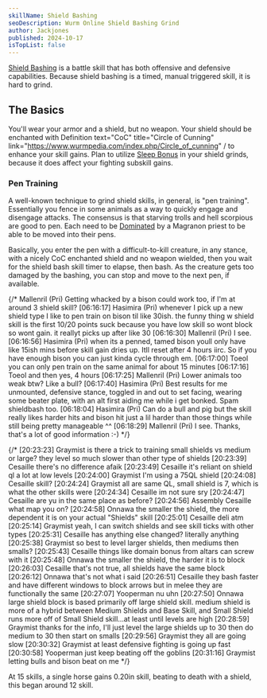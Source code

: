 ```yaml
---
skillName: Shield Bashing
seoDescription: Wurm Online Shield Bashing Grind
author: Jackjones
published: 2024-10-17
isTopList: false
---
```


[Shield Bashing](https://www.wurmpedia.com/index.php/Shield_bashing) is a battle skill that has both offensive and defensive capabilities. Because shield bashing is a timed, manual triggered skill, it is hard to grind.

## The Basics

You'll wear your armor and a shield, but no weapon. Your shield should be enchanted with Definition text="CoC" title="Circle of Cunning" link="https://www.wurmpedia.com/index.php/Circle_of_cunning" / to enhance your skill gains. Plan to utilize [Sleep Bonus](https://www.wurmpedia.com/index.php/Sleep_bonus) in your shield grinds, because it does affect your fighting subskill gains.

### Pen Training

A well-known technique to grind shield skills, in general, is "pen training". Essentially you fence in some animals as a way to quickly engage and disengage attacks. The consensus is that starving trolls and hell scorpious are good to pen. Each need to be [Dominated](https://www.wurmpedia.com/index.php/Dominate) by a Magranon priest to be able to be moved into their pens.

Basically, you enter the pen with a difficult-to-kill creature, in any stance, with a nicely CoC enchanted shield and no weapon wielded, then you wait for the shield bash skill timer to elapse, then bash. As the creature gets too damaged by the bashing, you can stop and move to the next pen, if available.




{/* Mallenril (Pri) Getting whacked by a bison could work too, if I'm at around 3 shield skill?
[06:16:17] Hasimira (Pri) whenever I pick up a new shield type I like to pen train on bison til like 30ish. the funny thing w shield skill is the first 10/20 points suck because you have low skill so wont block so wont gain. it reallyt picks up after like 30
[06:16:30] Mallenril (Pri) I see.
[06:16:56] Hasimira (Pri) when its a penned, tamed bison youll only have like 15ish mins before skill gain dries up. Itll reset after 4 hours iirc. So if you have enough bison you can just kinda cycle through em.
[06:17:00] Toeol you can only pen train on the same animal for about 15 minutes
[06:17:16] Toeol and then yes, 4 hours
[06:17:25] Mallenril (Pri) Lower animals too weak btw? Like a bull?
[06:17:40] Hasimira (Pri) Best results for me unmounted, defensive stance, toggled in and out to set facing, wearing some beater plate, with an alt first aiding me while i get bonked. Spam shieldbash too.
[06:18:04] Hasimira (Pri) Can do a bull and pig but the skill really likes harder hits and bison hit just a lil harder than those things while still being pretty manageable ^^
[06:18:29] Mallenril (Pri) I see. Thanks, that's a lot of good information :-) */}

{/* [20:23:23] Graymist is there a trick to training small shields vs medium or large?  they level so much slower than other type of shields
[20:23:39] Cesaille there's no difference afaik
[20:23:49] Cesaille it's reliant on shield ql a lot at low levels
[20:24:00] Graymist I'm using a 75QL shield
[20:24:08] Cesaille skill?
[20:24:24] Graymist all are same QL,  small shield is 7, which is what the other skills were
[20:24:34] Cesaille im not sure sry
[20:24:47] Cesaille are yu in the same place as before?
[20:24:56] Assembly Cesaille what map you on?
[20:24:58] Onnawa the smaller the shield, the more dependent it is on your actual "Shields" skill
[20:25:01] Cesaille deli atm
[20:25:14] Graymist yeah, I can switch shields and see skill ticks with other types
[20:25:31] Cesaille has anything else changed? literally anything
[20:25:38] Graymist so best to level larger shields, then mediums then smalls?
[20:25:43] Cesaille things like domain bonus from altars can screw with it
[20:25:48] Onnawa the smaller the shield, the harder it is to block
[20:26:03] Cesaille that's not true, all shields have the same block
[20:26:12] Onnawa that's not what i said
[20:26:51] Cesaille they bash faster and have different windows to block arrows but in melee they are functionally the same
[20:27:07] Yooperman nu uhn
[20:27:50] Onnawa large shield block is based primarily off large shield skill. medium shield is more of a hybrid between Medium Shields and Base Skill, and Small Shield runs more off of Small Shield skill...at least until levels are high
[20:28:59] Graymist thanks for the info, I'll just level the large shields up to 30 then do medium to 30 then start on smalls
[20:29:56] Graymist they all are going slow
[20:30:32] Graymist at least defensive fighting is going up fast
[20:30:58] Yooperman just keep beating off the goblins
[20:31:16] Graymist letting bulls and bison beat on me */}



At 15 skills, a single horse gains 0.20in skill, beating to death with a shield, this began around 12 skill.